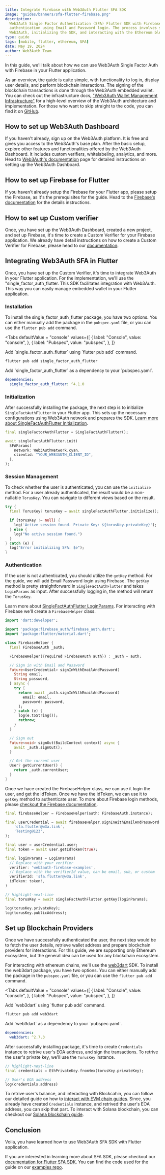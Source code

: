 ```yaml
---
title: Integrate Firebase with Web3Auth Flutter SFA SDK
image: "guides/banners/sfa-flutter-firebase.png"
description:
  Web3Auth Single Factor Authentication (SFA) Flutter SDK with Firebase enables secure blockchain
  authentication using Email and Password login. The process involves setting up Firebase and
  Web3Auth, initializing the SDK, and interacting with the Ethereum blockchain.
type: guide
tags: [mobile, flutter, ethereum, SFA]
date: May 19, 2024
author: Web3Auth Team
---
```



<SEO
  title="Integrate Firebase with Web3Auth Flutter SFA SDK"
  description="Learn how to use Web3Auth Single Factor Auth with Firebase in your Flutter Application."
  image="https://web3auth.io/docs/guides/banners/sfa-flutter-firebase.png"
  slug="/guides/sfa-flutter-firebase"
/>

In this guide, we'll talk about how we can use Web3Auth Single Factor Auth with Firebase in your
Flutter application.

As an overview, the guide is quite simple, with functionality to log in, display user details, and
perform blockchain interactions. The signing of the blockchain transactions is done through the
Web3Auth embedded wallet. You can check out the infrastructure docs,
["Web3Auth Wallet Management Infrastructure"](/docs/infrastructure) for a high-level overview of the
Web3Auth architecture and implementation. For those who want to skip straight to the code, you can
find it on
[GitHub](https://github.com/Web3Auth/web3auth-core-kit-examples/tree/main/single-factor-auth-flutter/sfa-flutter-quick-start).

## How to set up Web3Auth Dashboard

If you haven't already, sign up on the Web3Auth platform. It is free and gives you access to the
Web3Auth's base plan. After the basic setup, explore other features and functionalities offered by
the Web3Auth Dashboard. It includes custom verifiers, whitelabeling, analytics, and more. Head to
[Web3Auth's documentation](/docs/dashboard-setup) page for detailed instructions on setting up the
Web3Auth Dashboard.

## How to set up Firebase for Flutter

If you haven't already setup the Firebase for your Flutter app, please setup the Firebase, as it's
the prerequisites for the guide. Head to the
[Firebase's documentation](https://firebase.google.com/docs/flutter/setup) for the details
instructions.

## How to set up Custom verifier

Once, you have set up the Web3Auth Dashboard, created a new project, and set up Firebase, it's time
to create a Custom Verifier for your Firebase application. We already have detail instructions on
how to create a Custom Verifier for Firebase, please head to our
[documentation](https://web3auth.io/docs/auth-provider-setup/authentication-service-providers/firebase-service-provider).

## Integrating Web3Auth SFA in Flutter

Once, you have set up the Custom Verifier, it's time to integrate Web3Auth in your Flutter
application. For the implementation, we'll use the "single_factor_auth_flutter. This SDK facilitates
integration with Web3Auth. This way you can easily manage embedded wallet in your Flutter
application.

### Installation

To install the single_factor_auth_flutter package, you have two options. You can either manually add
the package in the `pubspec.yaml` file, or you can use the `flutter pub add` command.

<Tabs defaultValue = "console"
  values={[
    { label: "Console", value: "console", },
    { label: "Pubspec", value: "pubspec", },
  ]}
>

<TabItem value="console">
Add `single_factor_auth_flutter` using `flutter pub add` command.

```sh
flutter pub add single_factor_auth_flutter
```

</TabItem>

<TabItem value="pubspec">
Add `single_factor_auth_flutter` as a dependency to your `pubspec.yaml`.

```yaml
dependencies:
  single_factor_auth_flutter: ^4.1.0
```

</TabItem>
</Tabs>

### Initialization

After successfully installing the package, the next step is to initialize `SingleFactAuthFlutter` in
your Flutter app. This sets up the necessary configurations using Web3Auth network and prepares the
SDK.
[Learn more about SingleFactAuthFlutter Initialization](/docs/sdk/core-kit/sfa-flutter/initialize).

```dart
final singleFactorAuthFlutter = SingleFactAuthFlutter();

await singleFactAuthFlutter.init(
  SFAParams(
    network: Web3AuthNetwork.cyan,
    clientid: "YOUR_WEB3AUTH_CLIENT_ID",
  ),
);
```

### Session Management

To check whether the user is authenticated, you can use the `initialize` method. For a user already
authenticated, the result would be a non-nullable `TorusKey`. You can navigate to different views
based on the result.

```dart
try {
  final TorusKey? torusKey = await singleFactAuthFlutter.initialize();

  if (torusKey != null) {
    log('Active session found. Private Key: ${torusKey.privateKey}');
  } else {
    log("No active session found.")
  }
} catch (e) {
  log("Error initializing SFA: $e");
}
```

### Authentication

If the user is not authenticated, you should utilize the `getKey` method. For the guide, we will add
Email Password login using Firebase. The `getKey` method is pretty straightforward in
`SingleFactAuthFlutter` and takes `LoginParams` as input. After successfully logging in, the method
will return the `TorusKey`.

Learn more about
[SingleFactAuthFlutter LoginParams](/docs/sdk/core-kit/sfa-flutter/usage#loginparams). For
interacting with Firebase we'll create a `FirebaseHelper` class.

```dart
import 'dart:developer';

import 'package:firebase_auth/firebase_auth.dart';
import 'package:flutter/material.dart';

class FirebaseHelper {
  final FirebaseAuth _auth;

  FirebaseHelper({required FirebaseAuth auth}) : _auth = auth;

  // Sign in with Email and Password
  Future<UserCredential> signInWithEmailAndPassword(
    String email,
    String password,
  ) async {
    try {
      return await _auth.signInWithEmailAndPassword(
        email: email,
        password: password,
      );
    } catch (e) {
      log(e.toString());
      rethrow;
    }
  }

  // Sign out
  Future<void> signOut(BuildContext context) async {
    await _auth.signOut();
  }

  // Get the current user
  User? getCurrentUser() {
    return _auth.currentUser;
  }
}
```

Once we hace created the FirebaseHelper class, we can use it login the user, and get the idToken.
Once we have the idToken, we can use it to `getKey` method to authenticate user. To more about
Firebase login methods, please
[checkout the Firebase documentation](https://firebase.google.com/docs/auth/flutter/start).

```dart
final firebaseHelper = FirebaseHelper(auth: FirebaseAuth.instance);

final userCredential = await firebaseHelper.signInWithEmailAndPassword(
    'sfa.flutter@w3a.link',
    'Testing@123',
);

final user = userCredential.user;
final token = await user.getIdToken(true);

final loginParams = LoginParams(
  // Replace with your verifier
  verifier: 'web3auth-firebase-examples',
  // Replace with the verifierId value, can be email, sub, or custom
  verifierId: 'sfa.flutter@w3a.link',
  idToken: token!,
)

// highlight-next-line
final torusKey = await singleFactAuthFlutter.getKey(loginParams);

log(torusKey.privateKey);
log(torusKey.publicAddress);
```

## Set up Blockchain Providers

Once we have successfully authenticated the user, the next step would be to fetch the user details,
retrieve wallet address and prepare blockchain providers for interactions. For this guide, we are
supporting only Ethereum ecosystem, but the general idea can be used for any blockchain ecosystem.

For interacting with ethereum chains, we'll use the [web3dart](https://pub.dev/packages/web3dart)
SDK. To install the web3dart package, you have two options. You can either manually add the package
in the `pubspec.yaml` file, or you can use the `flutter pub add` command.

<Tabs defaultValue = "console"
  values={[
    { label: "Console", value: "console", },
    { label: "Pubspec", value: "pubspec", },
  ]}
>

<TabItem value="console">
Add `web3dart` using `flutter pub add` command.

```sh
flutter pub add web3dart
```

</TabItem>

<TabItem value="pubspec">
Add `web3dart` as a dependency to your `pubspec.yaml`.

```yaml
dependencies:
  web3dart: ^2.7.3
```

</TabItem>
</Tabs>

After successfully installing package, it's time to create `Credentials` instance to retrive user's
EOA address, and sign the transactions. To retrive the user's private key, we'll use the `TorusKey`
instance.

```dart
// highlight-next-line
final credentials = EthPrivateKey.fromHex(torusKey.privateKey);

// User's EOA address
log(credentials.address)
```

To retrive user's balance, and interacting with Blockcahin, you can follow our detailed guide on how
to [interact with EVM chain guides](/docs/connect-blockchain/evm/ethereum/flutter#get-balance).
Since, you already have created `Credentials` instance, and retrived the user's EOA address, you can
skip that part. To interact with Solana blockchain, you can checkout our
[Solana blockchain guide](/docs/connect-blockchain/solana/flutter).

## Conclusion

Voila, you have learned how to use Web3Auth SFA SDK with Flutter application.

If you are interested in learning more about SFA SDK, please checkout our
[documentation for Flutter SFA SDK](/docs/sdk/core-kit/sfa-flutter/). You can find the code used for
the guide on our
[examples repo](https://github.com/Web3Auth/web3auth-core-kit-examples/tree/main/single-factor-auth-flutter/sfa_flutter_quick_start).
